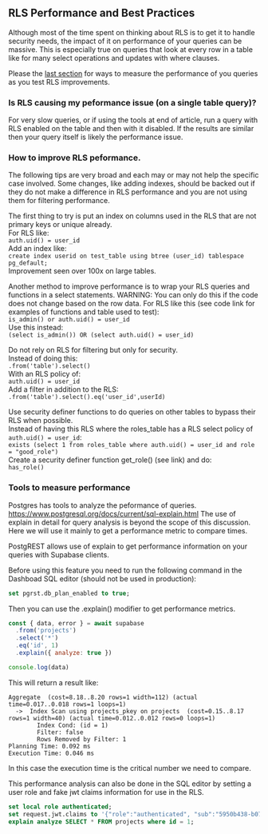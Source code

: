 ## RLS Performance and Best Practices

Although most of the time spent on thinking about RLS is to get it to handle security needs, the impact of it on performance
of your queries can be massive.
This is especially true on queries that look at every row in a table like for many select operations and updates with where clauses.

Please the [last section](#tools-to-measure-performance) for ways to measure the performance of you queries as you test RLS improvements.



### Is RLS causing my peformance issue (on a single table query)?

For very slow queries, or if using the tools at end of article, run a query with RLS enabled on the table and then with it disabled.  If the results are similar then your query itself is likely the performance issue.

### How to improve RLS peformance.

The following tips are very broad and each may or may not help the specific case involved.  Some changes, like adding indexes, should be backed out if they do not make a difference in RLS performance and you are not using them for filtering performance.

The first thing to try is put an index on columns used in the RLS that are not primary keys or unique already.  
For RLS like:  
`auth.uid() = user_id`  
Add an index like:  
`create index userid on test_table using btree (user_id) tablespace pg_default;`  
Improvement seen over 100x on large tables.

Another method to improve performance is to wrap your RLS queries and functions in a select statements. 
WARNING:  You can only do this if the code does not change based on the row data.
For RLS like this (see code link for examples of functions and table used to test):  
`is_admin() or auth.uid() = user_id`  
Use this instead:  
`(select is_admin()) OR (select auth.uid() = user_id)`

Do not rely on RLS for filtering but only for security.  
Instead of doing this:    
`.from('table').select()`     
With an RLS policy of:  
`auth.uid() = user_id`    
Add a filter in addition to the RLS:  
`.from('table').select().eq('user_id',userId)`

Use security definer functions to do queries on other tables to bypass their RLS when possible.    
Instead of having this RLS where the roles_table has a RLS select policy of `auth.uid() = user_id`:  
`exists (select 1 from roles_table where auth.uid() = user_id and role = "good_role")`  
Create a security definer function get_role() (see link) and do:  
`has_role()`  


### Tools to measure performance

Postgres has tools to analyze the peformance of queries.  https://www.postgresql.org/docs/current/sql-explain.html
The use of explain in detail for query analysis is beyond the scope of this discussion.
Here we will use it mainly to get a performance metric to compare times.

PostgREST allows use of explain to get performance information on your queries with Supabase clients.

Before using this feature you need to run the following command in the Dashboad SQL editor (should not be used in production):
```sql
set pgrst.db_plan_enabled to true;
```
Then you can use the .explain() modifier to get performance metrics.
```js
const { data, error } = await supabase
  .from('projects')
  .select('*')
  .eq('id', 1)
  .explain({ analyze: true })

console.log(data)
```
This will return a result like:
```
Aggregate  (cost=8.18..8.20 rows=1 width=112) (actual time=0.017..0.018 rows=1 loops=1)
  ->  Index Scan using projects_pkey on projects  (cost=0.15..8.17 rows=1 width=40) (actual time=0.012..0.012 rows=0 loops=1)
        Index Cond: (id = 1)
        Filter: false
        Rows Removed by Filter: 1
Planning Time: 0.092 ms
Execution Time: 0.046 ms
```
In this case the execution time is the critical number we need to compare.

This performance analysis can also be done in the SQL editor by setting a user role and fake jwt claims information for use in the RLS.

```SQL
set local role authenticated;
set request.jwt.claims to '{"role":"authenticated", "sub":"5950b438-b07c-4012-8190-6ce79e4bd8e5"}';
explain analyze SELECT * FROM projects where id = 1;
```





